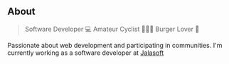 ## About

> Software Developer 💻 Amateur Cyclist 🚴🏼‍♂️ Burger Lover 🍔

Passionate about web development and participating in communities. I'm currently working as a software developer at [Jalasoft](https://jalasoft.com/)
